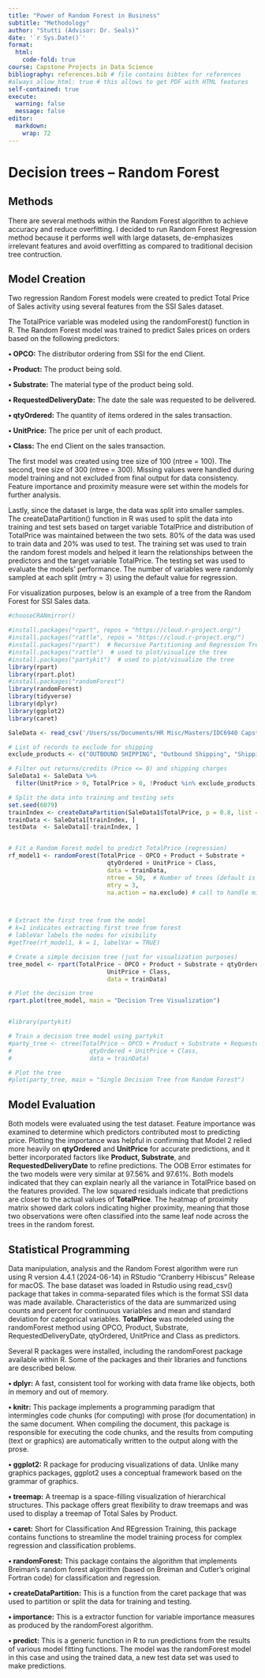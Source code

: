 ```yaml
---
title: "Power of Random Forest in Business"
subtitle: "Methodology"
author: "Stutti (Advisor: Dr. Seals)"
date: '`r Sys.Date()`'
format:
  html:
    code-fold: true
course: Capstone Projects in Data Science
bibliography: references.bib # file contains bibtex for references
#always_allow_html: true # this allows to get PDF with HTML features
self-contained: true
execute: 
  warning: false
  message: false
editor: 
  markdown: 
    wrap: 72
---
```

# Decision trees – Random Forest

## Methods

There are several methods within the Random Forest algorithm to achieve accuracy and reduce overfitting. I decided to run Random Forest Regression method because it performs well with large datasets, de-emphasizes irrelevant features and avoid overfitting as compared to traditional decision tree contruction.

## Model Creation

Two regression Random Forest models were created to predict Total Price of Sales activity using several features from the SSI Sales dataset.

The TotalPrice variable was modeled using the randomForest() function in R. The Random Forest model was trained to predict Sales prices on orders based on the following predictors:

  **•	OPCO:** The distributor ordering from SSI for the end Client.
  
  **•	Product:** The product being sold.
  
  **•	Substrate:** The material type of the product being sold.
  
  **•	RequestedDeliveryDate:** The date the sale was requested to be delivered.
  
  **•	qtyOrdered:** The quantity of items ordered in the sales transaction.
  
  **•	UnitPrice:** The price per unit of each product.
  
  **•	Class:** The end Client on the sales transaction.

The first model was created using tree size of 100 (ntree = 100). The second, tree size of 300 (ntree = 300). Missing values were handled during model training and not excluded from final output for data consistency. Feature importance and proximity measure were set within the models for further analysis. 

Lastly, since the dataset is large, the data was split into smaller samples. The createDataPartition() function in R was used to split the data into training and test sets based on target variable TotalPrice and distribution of TotalPrice was maintained between the two sets. 80% of the data was used to train data and 20% was used to test. The training set was used to train the random forest models and helped it learn the relationships between the predictors and the target variable TotalPrice. The testing set was used to evaluate the models' performance. The number of variables were randomly sampled at each split (mtry = 3) using the default value for regression.

For visualization purposes, below is an example of a tree from the Random Forest for SSI Sales data.

```r
#chooseCRANmirror()

#install.packages("rpart", repos = "https://cloud.r-project.org/")
#install.packages("rattle", repos = "https://cloud.r-project.org/")
#install.packages("rpart")  # Recursive Partitioning and Regression Trees
#install.packages("rattle")  # used to plot/visualize the tree
#install.packages("partykit")  # used to plot/visualize the tree
library(rpart)
library(rpart.plot)
#install.packages("randomForest")
library(randomForest)
library(tidyverse)
library(dplyr)
library(ggplot2)
library(caret)

SaleData <- read_csv('/Users/ss/Documents/HR Misc/Masters/IDC6940 Capstone in Data Science/Data/DataSet1.csv') 

# List of records to exclude for shipping
exclude_products <- c("OUTBOUND SHIPPING", "Outbound Shipping", "Shipping Charge", "SHIPPING CHARGE") 

# Filter out returns/credits (Price <= 0) and shipping charges
SaleData1 <- SaleData %>%
  filter(UnitPrice > 0, TotalPrice > 0, !Product %in% exclude_products)

# Split the data into training and testing sets
set.seed(6079)
trainIndex <- createDataPartition(SaleData1$TotalPrice, p = 0.8, list = FALSE, times = 1)
trainData <- SaleData1[trainIndex, ]
testData  <- SaleData1[-trainIndex, ]


# Fit a Random Forest model to predict TotalPrice (regression)
rf_model1 <- randomForest(TotalPrice ~ OPCO + Product + Substrate +
                            qtyOrdered + UnitPrice + Class, 
                            data = trainData, 
                            ntree = 50,  # Number of trees (default is 500)
                            mtry = 3,
                            na.action = na.exclude) # call to handle missing values



# Extract the first tree from the model 
# k=1 indicates extracting first tree from forest
# lableVar labels the nodes for visibility
#getTree(rf_model1, k = 1, labelVar = TRUE)

# Create a simple decision tree (just for visualization purposes)
tree_model <- rpart(TotalPrice ~ OPCO + Product + Substrate + qtyOrdered +
                            UnitPrice + Class, 
                            data = trainData)

# Plot the decision tree
rpart.plot(tree_model, main = "Decision Tree Visualization")


#library(partykit)

# Train a decision tree model using partykit
#party_tree <- ctree(TotalPrice ~ OPCO + Product + Substrate + RequestedDeliveryDate + 
#                      qtyOrdered + UnitPrice + Class, 
#                      data = trainData)

# Plot the tree
#plot(party_tree, main = "Single Decision Tree from Random Forest")
```

## Model Evaluation

Both models were evaluated using the test dataset. Feature importance was examined to determine which predictors contributed most to predicting price. Plotting the importance was helpful in confirming that Model 2 relied more heavily on **qtyOrdered** and **UnitPrice** for accurate predictions, and it better incorporated factors like **Product, Substrate**, and **RequestedDeliveryDate** to refine predictions. The OOB Error estimates for the two models were very similar at 97.56% and 97.61%. Both models indicated that they can explain nearly all the variance in TotalPrice based on the features provided. The low squared residuals indicate that predictions are closer to the actual values of **TotalPrice**. The heatmap of proximity matrix showed dark colors indicating higher proximity, meaning that those two observations were often classified into the same leaf node across the trees in the random forest. 

## Statistical Programming

Data manipulation, analysis and the Random Forest algorithm were run using R version 4.4.1 (2024-06-14) in RStudio "Cranberry Hibiscus" Release for macOS. The base dataset was loaded in Rstudio using read_csv() package that takes in comma-separated files which is the format SSI data was made available. Characteristics of the data are summarized using counts and percent for continuous variables and mean and standard deviation for categorical variables. **TotalPrice** was modeled using the randomForest method using OPCO, Product, Substrate, RequestedDeliveryDate, qtyOrdered, UnitPrice and Class as predictors. 

Several R packages were installed, including the randomForest package available within R. Some of the packages and their libraries and functions are described below.

**•	dplyr:** A fast, consistent tool for working with data frame like objects, both in memory and out   of memory.

**•	knitr:** This package implements a programming paradigm that intermingles code chunks (for          computing) with prose (for documentation) in the same document. When compiling the document,      this package is responsible for executing the code chunks, and the results from computing (text   or graphics) are automatically written to the output along with the prose.

**•	ggplot2:** R package for producing visualizations of data. Unlike many graphics packages, ggplot2   uses a conceptual framework based on the grammar of graphics. 

**•	treemap:** A treemap is a space-filling visualization of hierarchical structures. This package      offers great flexibility to draw treemaps and was used to display a treemap of Total Sales by     Product.

**•	caret:** Short for Classification And REgression Training, this package contains functions to       streamline the model training process for complex regression and classification problems.

**•	randomForest:** This package contains the algorithm that implements Breiman's random forest         algorithm (based on Breiman and Cutler's original Fortran code) for classification and            regression.

**•	createDataPartition:** This is a function from the caret package that was used to partition or      split the data for training and testing.

**•	importance:** This is a extractor function for variable importance measures as produced by the      randomForest algorithm.

**•	predict:** This is a generic function in R to run predictions from the results of various model     fitting functions. The model was the randomForest model in this case and using the trained data,   a new test data set was used to make predictions.


